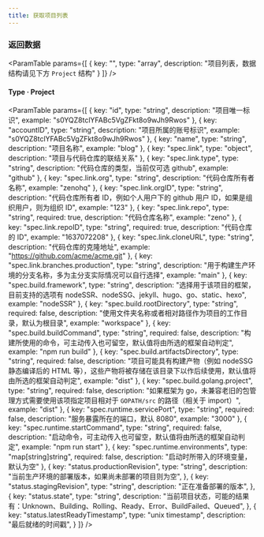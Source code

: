 ```yaml
---
title: 获取项目列表
---
```



<Metadata 
    title="获取项目列表"
    verb="GET"
    path="/v1/projects"
/>

### 返回数据

<ParamTable
    params={[
        {
            key: "",
            type: "array",
            description: "项目列表，数据结构请见下方 `Project` 结构"
        }
    ]}
/>

#### Type · Project

<ParamTable
    params={[
        {
            key: "id",
            type: "string",
            description: "项目唯一标识",
            example: "s0YQZ8tclYFABc5VgZFkt8o9wJh9Rwos"
        },
        {
            key: "accountID",
            type: "string",
            description: "项目所属的账号标识",
            example: "s0YQZ8tclYFABc5VgZFkt8o9wJh9Rwos"
        },
        {
            key: "name",
            type: "string",
            description: "项目名称",
            example: "blog"
        },
        {
            key: "spec.link",
            type: "object",
            description: "项目与代码仓库的联结关系"
        },
        {
            key: "spec.link.type",
            type: "string",
            description: "代码仓库的类型，当前仅可选 github",
            example: "github"
        },
        {
            key: "spec.link.org",
            type: "string",
            description: "代码仓库所有者名称",
            example: "zenohq"
        },
        {
            key: "spec.link.orgID",
            type: "string",
            description: "代码仓库所有者 ID，例如个人用户下的 github 用户 ID，如果是组织用户，则为组织 ID",
            example: "123"
        },
        {
            key: "spec.link.repo",
            type: "string",
            required: true,
            description: "代码仓库名称",
            example: "zeno"
        },
        {
            key: "spec.link.repoID",
            type: "string",
            required: true,
            description: "代码仓库的 ID",
            example: "1637072208"
        },
        {
            key: "spec.link.cloneURL",
            type: "string",
            description: "代码仓库的克隆地址",
            example: "https://github.com/acme/acme.git"
        },
        {
            key: "spec.link.branches.production",
            type: "string",
            description: "用于构建生产环境的分支名称，多为主分支实际情况可以自行选择",
            example: "main"
        },
        {
            key: "spec.build.framework",
            type: "string",
            description: "选择用于该项目的框架，目前支持的选项有 nodeSSR、nodeSSG、jekyll、hugo、go、static、hexo",
            example: "nodeSSR"
        },
        {
            key: "spec.build.rootDirectory",
            type: "string",
            required: false,
            description: "使用文件夹名称或者相对路径作为项目的工作目录，默认为根目录",
            example: "workspace"
        },
        {
            key: "spec.build.buildCommand",
            type: "string",
            required: false,
            description: "构建所使用的命令，可主动传入也可留空，默认值将由所选的框架自动判定",
            example: "npm run build"
        },
        {
            key: "spec.build.artifactsDirectory",
            type: "string",
            required: false,
            description: "项目可能具有构建产物（例如 nodeSSG 静态编译后的 HTML 等），这些产物将被存储在该目录下以作后续使用，默认值将由所选的框架自动判定",
            example: "dist"
        },
        {
            key: "spec.build.golang.project",
            type: "string",
            required: false,
            description: "如果框架为 go，未兼容老旧的包管理方式需要使用该项指定项目相对于 `GOPATH/src` 的路径（相关于 import）",
            example: "dist"
        },
        {
            key: "spec.runtime.servicePort",
            type: "string",
            required: false,
            description: "服务暴露所在的端口，默认 8080",
            example: "3000"
        },
        {
            key: "spec.runtime.startCommand",
            type: "string",
            required: false,
            description: "启动命令，可主动传入也可留空，默认值将由所选的框架自动判定",
            example: "npm run start"
        },
        {
            key: "spec.runtime.environments",
            type: "map[string]string",
            required: false,
            description: "启动时所带入的环境变量，默认为空"
        },
        {
            key: "status.productionRevision",
            type: "string",
            description: "当前生产环境的部署版本，如果尚未部署的项目则为空",
        },
        {
            key: "status.stagingRevision",
            type: "string",
            description: "正在准备部署的版本",
        },
        {
            key: "status.state",
            type: "string",
            description: "当前项目状态，可能的结果有：Unknown、Building、Rolling、Ready、Error、BuildFailed、Queued",
        },
        {
            key: "status.latestReadyTimestamp",
            type: "unix timestamp",
            description: "最后就绪的时间戳",
        }
    ]}
/>